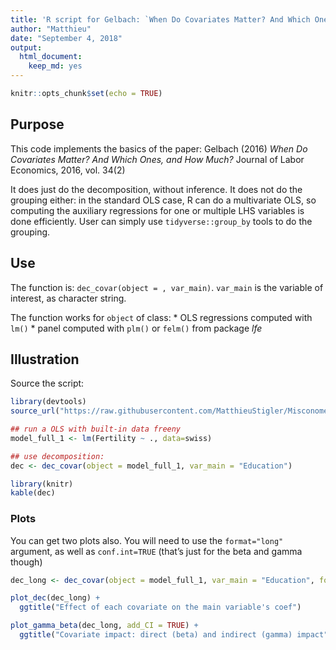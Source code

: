 ```yaml
---
title: 'R script for Gelbach: `When Do Covariates Matter? And Which Ones, and How Much?`'
author: "Matthieu"
date: "September 4, 2018"
output:
  html_document:
    keep_md: yes
---
```


```r
knitr::opts_chunk$set(echo = TRUE)
```

## Purpose

This code implements the basics of the paper: Gelbach (2016) *When Do Covariates Matter? And Which Ones, and How Much?* Journal of Labor Economics, 2016, vol. 34(2)

It does just do the decomposition, without inference. It does not do the grouping either: in the standard OLS case, R can do a multivariate OLS, so computing the auxiliary regressions for one or multiple LHS variables is done efficiently. User can simply use `tidyverse::group_by` tools to do the grouping. 


## Use

The function is: `dec_covar(object = , var_main)`. `var_main` is the variable of interest, as character string.

The function works for `object` of class:
 * OLS regressions computed with `lm()` 
 * panel computed with  `plm()` or `felm()` from package *lfe*


## Illustration


Source the script:

```r
library(devtools)
source_url("https://raw.githubusercontent.com/MatthieuStigler/Misconometrics/master/Gelbach_decompo/dec_covar.R")
```

```r
## run a OLS with built-in data freeny
model_full_1 <- lm(Fertility ~ ., data=swiss)

## use decomposition:
dec <- dec_covar(object = model_full_1, var_main = "Education")
```


```r
library(knitr)
kable(dec)
```

### Plots

You can get two plots also. You will need to use the `format="long"` argument, as well as `conf.int=TRUE` (that's just for the beta and gamma though)

```r
dec_long <- dec_covar(object = model_full_1, var_main = "Education", format = "long", add_coefs = TRUE, conf.int = TRUE)
```

```r
plot_dec(dec_long) +
  ggtitle("Effect of each covariate on the main variable's coef")
```

```r
plot_gamma_beta(dec_long, add_CI = TRUE) +
  ggtitle("Covariate impact: direct (beta) and indirect (gamma) impact")
```

